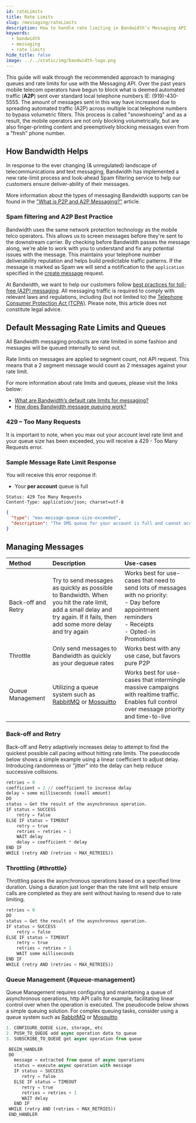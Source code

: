 ```yaml
---
id: rateLimits
title: Rate Limits
slug: /messaging/rateLimits
description: How to handle rate limiting in Bandwidth's Messaging API
keywords:
  - bandwidth
  - messaging
  - rate limits
hide_title: false
image: ../../static/img/bandwidth-logo.png
---
```


This guide will walk through the recommended approach to managing queues and rate limits for use with the Messaging API. Over the past years mobile telecom operators have begun to block what is deemed automated traffic (**A2P**) sent over standard local telephone numbers IE: (919)-430-5555. The amount of messages sent in this way have increased due to spreading automated traffic (A2P) across multiple local telephone numbers to bypass volumetric filters. This process is called "snowshoeing" and as a result, the mobile operators are not only blocking volumetrically, but are also finger-printing content and preemptively blocking messages even from a "fresh" phone number.

## How Bandwidth Helps

In response to the ever changing (& unregulated) landscape of telecommunications and text messaging, Bandwidth has implemented a new rate-limit process and look-ahead Spam filtering service to help our customers ensure deliver-ability of their messages.

More information about the types of messaging Bandwidth supports can be found in the ["What is P2P and A2P Messaging?"](https://support.bandwidth.com/hc/en-us/articles/360010861013-What-is-P2P-and-A2P-Messaging-) article.

### Spam filtering and A2P Best Practice

Bandwidth uses the same network protection technology as the mobile telco operators. This allows us to screen messages before they're sent to the downstream carrier. By checking before Bandwidth passes the message along, we're able to work with you to understand and fix any potential issues with the message. This maintains your telephone number deliverability reputation and helps build predictable traffic patterns. If the message is marked as Spam we will send a notification to the `application` specified in the [create message](/docs/messaging/createMessage) request.

At Bandwidth, we want to help our customers follow [best practices for toll-free (A2P) messaging](https://support.bandwidth.com/hc/en-us/articles/360005440954-Toll-Free-A2P-Use-Case-Best-Practices). All messaging traffic is required to comply with relevant laws and regulations, including (but not limited to) the [Telephone Consumer Protection Act (TCPA)](https://transition.fcc.gov/cgb/policy/TCPA-Rules.pdf).  Please note, this article does not constitute legal advice.

## Default Messaging Rate Limits and Queues

All Bandwidth messaging products are rate limited in some fashion and messages will be queued internally to send out.

Rate limits on messages are applied to segment count, not API request. This means that a 2 segment message would count as 2 messages against your rate limit.

For more information about rate limits and queues, please visit the links below:

* [What are Bandwidth’s default rate limits for messaging?](https://support.bandwidth.com/hc/en-us/articles/360014169214-What-are-Bandwidth-s-default-rate-limits-for-messaging-)
* [How does Bandwidth message queuing work?](https://support.bandwidth.com/hc/en-us/articles/360014275073-How-does-Bandwidth-message-queuing-work-)

### 429 – Too Many Requests

It is important to note, when you max out your account level rate limit and your queue size has been exceeded, you will receive a 429 - Too Many Requests error.

### Sample Message Rate Limit Response

You will receive this error response if:

* Your **per account** queue is full

```http
Status: 429 Too Many Requests
Content-Type: application/json; charset=utf-8
```

```json
{
  "type": "max-message-queue-size-exceeded",
  "description": "The SMS queue for your account is full and cannot accept more messages right now. Your allowed rate is 60 messages per minute. The capacity of this queue is 900 messages (15 minutes). Reduce your message sending rate, or contact support to increase your allowed rate."
}
```

## Managing Messages

| Method             | Description                                                                                                                                                                 | Use-cases                                                                                                                                                          |
|:-------------------|:----------------------------------------------------------------------------------------------------------------------------------------------------------------------------|:-------------------------------------------------------------------------------------------------------------------------------------------------------------------|
| Back-off and Retry | Try to send messages as quickly as possible to Bandwidth. When you hit the rate limit, add a small delay and try again. If it fails, then add some more delay and try again | Works best for use-cases that need to send lots of messages with no priority:<br/> - Day before appointment reminders <br/> - Receipts <br/> - Opted-in Promotions |
| Throttle           | Only send messages to Bandwidth as quickly as your dequeue rates                                                                                                            | Works best with any use case, but favors pure P2P                                                                                                                  |
| Queue Management   | Utilizing a queue system such as [RabbitMQ](https://www.rabbitmq.com/) or [Mosquitto](https://mosquitto.org/)                                                               | Works best for use-cases that intermingle massive campaigns with realtime traffic. Enables full control over message priority and time-to-live                     |


### Back-off and Retry

Back-off and Retry adaptively increases delay to attempt to find the quickest possible call pacing without hitting rate limits. The pseudocode below shows a simple example using a linear coefficient to adjust delay. Introducing randomness or "jitter" into the delay can help reduce successive collisions.

```python
retries = 0
coefficient = 2 // coefficient to increase delay
delay = some milliseconds (small amount)
DO
status = Get the result of the asynchronous operation.
IF status = SUCCESS
    retry = false
ELSE IF status = TIMEOUT
    retry = true
    retries = retries + 1
    WAIT delay
    delay = coefficient * delay
END IF
WHILE (retry AND (retries < MAX_RETRIES))
```

### Throttling {#throttle}

Throttling paces the asynchronous operations based on a specified time duration. Using a duration just longer than the rate limit will help ensure calls are completed as they are sent without having to resend due to rate limiting.

```python
retries = 0
DO
status = Get the result of the asynchronous operation.
IF status = SUCCESS
    retry = false
ELSE IF status = TIMEOUT
    retry = true
    retries = retries + 1
    WAIT some milliseconds
END IF
WHILE (retry AND (retries < MAX_RETRIES))
```

### Queue Management {#queue-management}

Queue Management requires configuring and maintaining a queue of asynchronous operations, http API calls for example, facilitating linear control over when the operation is executed. The pseudocode below shows a simple queuing solution. For complex queuing tasks, consider using a queue system such as [RabbitMQ](https://www.rabbitmq.com/) or [Mosquitto](https://mosquitto.org/).

```python
1. CONFIGURE_QUEUE size, storage, etc
2. PUSH_TO_QUEUE add async operation data to queue
3. SUBSCRIBE_TO_QUEUE get async operation from queue

 BEGIN_HANDLER
 DO
   message = extracted from queue of async operations
   status = execute async operation with message
   IF status = SUCCESS
      retry = false
   ELSE IF status = TIMEOUT
      retry = true
      retries = retries + 1
      WAIT delay
   END IF
 WHILE (retry AND (retries < MAX_RETRIES))
 END_HANDLER
```
